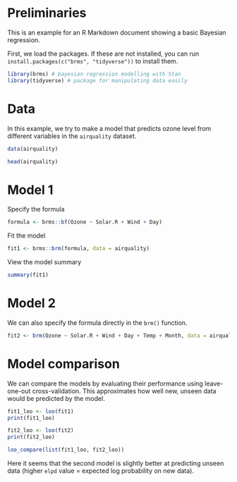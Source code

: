 # Preliminaries

This is an example for an R Markdown document showing a basic
Bayesian regression.

First, we load the packages. If these are not installed, you can run
`install.packages(c("brms", "tidyverse"))` to install them.

```r
library(brms) # bayesian regression modelling with Stan
library(tidyverse) # package for manipulating data easily
```

# Data

In this example, we try to make a model that predicts ozone level from
different variables in the `airquality` dataset.

```r
data(airquality)

head(airquality)

```

# Model 1

Specify the formula
```r
formula <- brms::bf(Ozone ~ Solar.R + Wind + Day)
```

Fit the model
```r
fit1 <- brms::brm(formula, data = airquality)
```

View the model summary
```r
summary(fit1)
```

# Model 2

We can also specify the formula directly in the `brm()` function.

```r
fit2 <- brm(Ozone ~ Solar.R + Wind + Day + Temp + Month, data = airquality)

```

# Model comparison

We can compare the models by evaluating their performance using
leave-one-out cross-validation. This approximates how well new, unseen
data would be predicted by the model.

```r

fit1_loo <- loo(fit1)
print(fit1_loo)

fit2_loo <- loo(fit2)
print(fit2_loo)

loo_compare(list(fit1_loo, fit2_loo))

```

Here it seems that the second model is slightly better at predicting
unseen data (higher `elpd` value = expected log probability on new
data).
